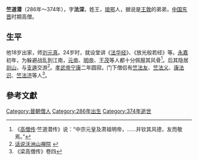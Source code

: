 '''竺道潜'''（286年～374年），字'''法深'''，姓王，[[琅邪|琅邪]]人，据说是[[王敦|王敦]]的弟弟，[[中国|中国]][[东晋|东晋]]时期高僧。

==生平==
他18岁出家，师[[刘元真|刘元真]]。24岁时，就设堂讲《[[法华经|法华经]]》、《放光般若经》等。[[永嘉|永嘉]]初年，为躲避战乱到江南，[[晉元帝|元帝]]、[[晉明帝|明帝]]、[[王茂_(南朝)|王茂]]等人都十分佩服其风骨<ref>《[[高僧传|高僧传]]·竺道潜传》说：“中宗元皇及肃祖明帝，……并钦其风德，友而敬焉。”</ref>。后其隐居[[剡山|剡山]]，与[[支遁|支遁]]交游<ref>[http://www.fjdh.com/wumin/HTML/102130.html 话说沃洲山禅院] {{Wayback|url=http://www.fjdh.com/wumin/HTML/102130.html |date=20100621013048 }}</ref>。[[司马曜|孝武帝]][[宁康|宁康]]二年圆寂。门下僧侣有[[竺法友|竺法友]]、[[竺法义|竺法义]]、[[康法识|康法识]]、[[竺法济|竺法济]]等人<ref>《梁高僧传》卷四</ref>。

==參考文獻==
<div class="references-small">
<references></references>
</div>

{{佛教人物小作品}}

[[Category:晉朝僧人|Category:晉朝僧人]]
[[Category:286年出生|Category:286年出生]]
[[Category:374年逝世|Category:374年逝世]]
